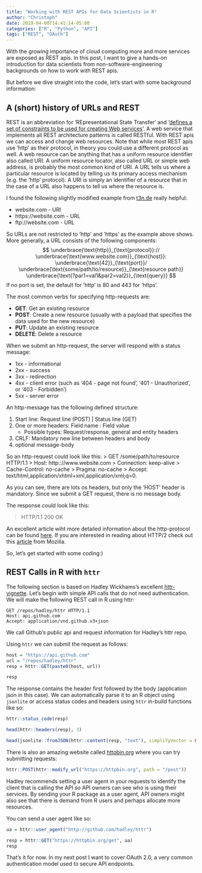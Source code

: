 ```yaml
---
title: "Working with REST APIs for Data Scientists in R"
author: "Christoph"
date: 2019-04-08T14:41:14-05:00
categories: ["R", "Python", "API"]
tags: ["REST", "OAuth"]
---
```



With the growing importance of cloud computing more and more services are 
exposed as REST apis. In this post, I want to give a hands-on introduction for data 
scientists from non-software-engineering backgrounds on how to work with REST apis.

But before we dive straight into the code, let's start with some background information:

## A (short) history of URLs and REST
REST is an abbreviation for 'REpresentational State Transfer' and '[defines a set of 
constraints to be used for creating Web services](https://en.wikipedia.org/wiki/Representational_state_transfer)'. 
A web service that implements all REST architecture patterns is called RESTful. With REST apis we can 
access and change web resources. Note that while most REST apis use 'http' as their protocol, in theory you could 
use a different protocol as well. A web resource can be anything that has a uniform resource 
identifier also called URI. A uniform resource locator, also called URL or simple web address, 
is probably the most common kind of URI. A URL tells us where a particular resource is located by telling us its 
primary access mechanism (e.g. the 'http' protocol).
A URI is simply an identifier of a resource that in the case of a URL also happens to tell us 
where the resource is.

I found the following slightly modified example from [t3n.de](https://t3n.de/news/url-uri-unterschiede-516483/) really helpful:

- website.com - URI
- https://website.com - URL
- ftp://website.com - URL

So URLs are not restricted to 'http' and 'https' as the example above shows. More generally, a URL consists of the following components:
$$
\underbrace{\text{http}}_{\text{protocol}}://
\underbrace{\text{www.website.com}}_{\text{host}}:
\underbrace{\text{42}}_{\text{port}}/
\underbrace{\text{some/path/to/resource}}_{\text{resource path}}
\underbrace{\text{?par1=val1&par2=val2}}_{\text{query}}
$$
If no port is set, the default for 'http' is 80 and 443 for 'https'.

The most common verbs for specifying http-requests are:

- **GET**: Get an existing resource
- **POST**: Create a new resource (usually with a payload that specifies the data used for the new resource)
- **PUT**: Update an existing resource
- **DELETE**: Delete a resource

When we submit an http-request, the server will respond with a status message:

- 1xx - informational 
- 2xx - success
- 3xx - redirection
- 4xx - client error (such as '404 - page not found', '401 - Unauthorized', or '403 - Forbidden')
- 5xx - server error

An http-message has the following defined structure:

1. Start line: Request line (POST) | Status line (GET)
2. One or more headers: Field name : Field value
    - Possible types: Request/response, general and entity headers
3. CRLF: Mandatory new line between headers and body
4. optional message-body

So an http-request could look like this:
> GET /some/path/to/resource HTTP/1.1
> Host: http:://www.website.com
> Connection: keep-alive
> Cache-Control: no-cache
> Pragma: no-cache
> Accept: text/html,application/xhtml+xml,application/xml;q=0.

As you can see, there are lots os headers, but only the 'HOST' header is mandatory. Since we submit a GET request, there 
is no message body. 

The response could look like this:

> HTTP/1.1 200 OK
> <response-headers>
>
> <body>

An excellent article wiht more detailed information about the http-protocol can be found [here](https://code.tutsplus.com/tutorials/http-the-protocol-every-web-developer-must-know-part-1--net-31177). If you are interested in 
reading about HTTP/2 check out this [article](https://developer.mozilla.org/en-US/docs/Web/HTTP/Messages) from Mozilla.

So, let's get started with some coding:)

## REST Calls in R with `httr`

The following section is based on Hadley Wickhams's excellent [httr-vignette](https://cran.r-project.org/web/packages/httr/vignettes/API-packages.html). Let's begin with simple API calls that do not need authentication. We will make the following REST call in R using httr:

```
GET /repos/hadley/httr HTTP/1.1
Host: api.github.com
Accept: application/vnd.github.v3+json
```

We call Github's public api and request information for Hadley's httr repo.

Using `httr` we can submit the request as follows:
```r
host = "https://api.github.com"
url = "/repos/hadley/httr"
resp = httr::GET(paste0(host, url))

resp
```

The response contains the header first followed by the body (application json in this case). We can automatically parse it to an R object using `jsonlite` or access status codes and headers using `httr` in-build functions like so:
```r
httr::status_code(resp)

head(httr::headers(resp), 3)

head(jsonlite::fromJSON(httr::content(resp, "text"), simplifyVector = FALSE), 3)
```

There is also an amazing website called [httpbin.org](httpbin.org) where you can try submitting requests:
```r
httr::POST(httr::modify_url("https://httpbin.org", path = "/post"))
```

Hadley recommends setting a user agent in your requests to identify the client that is calling the API so API owners can see who is using their services. By sending your R package as a user agent, API owners might also see that there is demand from R users and perhaps allocate more resources.

You can send a user agent like so:
```r
ua = httr::user_agent("http://github.com/hadley/httr")

resp = httr::GET("https://httpbin.org/get", ua)
resp
```

That's it for now. In my next post I want to cover OAuth 2.0, a very common authentication model used to secure API endpoints.

